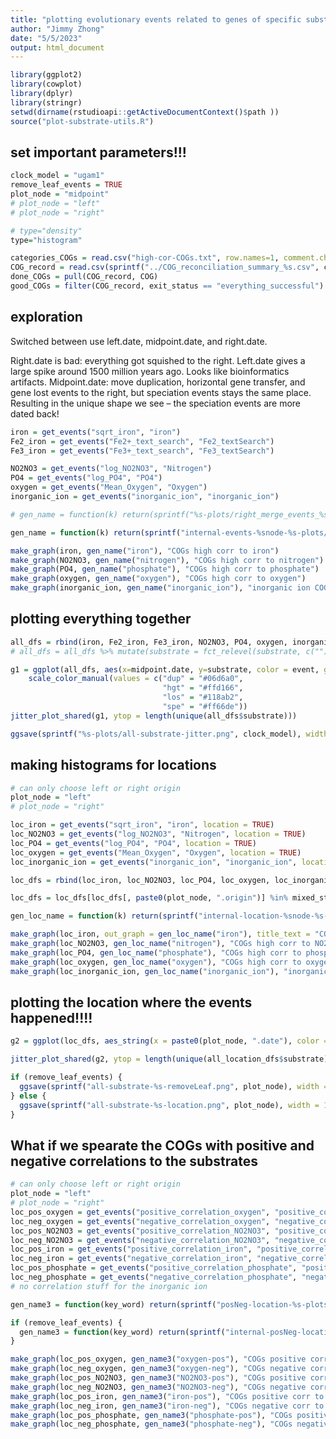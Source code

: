 ```yaml
---
title: "plotting evolutionary events related to genes of specific substrates"
author: "Jimmy Zhong"
date: "5/5/2023"
output: html_document
---
```


```r
library(ggplot2)
library(cowplot)
library(dplyr)
library(stringr)
setwd(dirname(rstudioapi::getActiveDocumentContext()$path ))
source("plot-substrate-utils.R")
```

## set important parameters!!!
```r
clock_model = "ugam1"
remove_leaf_events = TRUE
plot_node = "midpoint"
# plot_node = "left"
# plot_node = "right"

# type="density"
type="histogram"
```

```r
categories_COGs = read.csv("high-cor-COGs.txt", row.names=1, comment.char="#")
COG_record = read.csv(sprintf("../COG_reconciliation_summary_%s.csv", clock_model))
done_COGs = pull(COG_record, COG)
good_COGs = filter(COG_record, exit_status == "everything_successful") %>% pull(COG)
```

## exploration
Switched between use left.date, midpoint.date, and right.date.

Right.date is bad: everything got squished to the right.
Left.date gives a large spike around 1500 million years ago. Looks like bioinformatics artifacts.
Midpoint.date: move duplication, horizontal gene transfer, and gene lost events to the right, but speciation events stays the same place. Resulting in the unique shape we see -- the speciation events are more dated back!

```r
iron = get_events("sqrt_iron", "iron")
Fe2_iron = get_events("Fe2+_text_search", "Fe2_textSearch")
Fe3_iron = get_events("Fe3+_text_search", "Fe3_textSearch")

NO2NO3 = get_events("log_NO2NO3", "Nitrogen")
PO4 = get_events("log_PO4", "PO4")
oxygen = get_events("Mean_Oxygen", "Oxygen")
inorganic_ion = get_events("inorganic_ion", "inorganic_ion")

# gen_name = function(k) return(sprintf("%s-plots/right_merge_events_%s_%s_%s.png", clock_model, k, clock_model, type))

gen_name = function(k) return(sprintf("internal-events-%snode-%s-plots/internal_%s_%s_%s.png", plot_node, clock_model, plot_node, k, type))

make_graph(iron, gen_name("iron"), "COGs high corr to iron")
make_graph(NO2NO3, gen_name("nitrogen"), "COGs high corr to nitrogen")
make_graph(PO4, gen_name("phosphate"), "COGs high corr to phosphate")
make_graph(oxygen, gen_name("oxygen"), "COGs high corr to oxygen")
make_graph(inorganic_ion, gen_name("inorganic_ion"), "inorganic ion COGs")
```

## plotting everything together
```r
all_dfs = rbind(iron, Fe2_iron, Fe3_iron, NO2NO3, PO4, oxygen, inorganic_ion)
# all_dfs = all_dfs %>% mutate(substrate = fct_relevel(substrate, c("")))

g1 = ggplot(all_dfs, aes(x=midpoint.date, y=substrate, color = event, group = substrate)) +
    scale_color_manual(values = c("dup" = "#06d6a0",
                                  "hgt" = "#ffd166",
                                  "los" = "#118ab2",
                                  "spe" = "#ff66de"))
jitter_plot_shared(g1, ytop = length(unique(all_dfs$substrate)))

ggsave(sprintf("%s-plots/all-substrate-jitter.png", clock_model), width = 10, height = 5)
```

## making histograms for locations 
```r
# can only choose left or right origin
plot_node = "left"
# plot_node = "right"

loc_iron = get_events("sqrt_iron", "iron", location = TRUE)
loc_NO2NO3 = get_events("log_NO2NO3", "Nitrogen", location = TRUE)
loc_PO4 = get_events("log_PO4", "PO4", location = TRUE)
loc_oxygen = get_events("Mean_Oxygen", "Oxygen", location = TRUE)
loc_inorganic_ion = get_events("inorganic_ion", "inorganic_ion", location = TRUE)

loc_dfs = rbind(loc_iron, loc_NO2NO3, loc_PO4, loc_oxygen, loc_inorganic_ion, get_events("Fe2+_text_search", "Fe2_textSearch", location = TRUE), get_events("Fe3+_text_search", "Fe3_textSearch", location = TRUE))

loc_dfs = loc_dfs[loc_dfs[, paste0(plot_node, ".origin")] %in% mixed_states, ]
```

```r
gen_loc_name = function(k) return(sprintf("internal-location-%snode-%s-plots/internal_%s_%s_%s.png", plot_node, clock_model, plot_node, k, type))

make_graph(loc_iron, out_graph = gen_loc_name("iron"), title_text = "COGs high corr to iron", location = TRUE)
make_graph(loc_NO2NO3, gen_loc_name("nitrogen"), "COGs high corr to NO2NO3", location = TRUE)
make_graph(loc_PO4, gen_loc_name("phosphate"), "COGs high corr to phosphate", location = TRUE)
make_graph(loc_oxygen, gen_loc_name("oxygen"), "COGs high corr to oxygen", location = TRUE)
make_graph(loc_inorganic_ion, gen_loc_name("inorganic_ion"), "inorganic ion COGs", location = TRUE)
```

## plotting the location where the events happened!!!!
```r
g2 = ggplot(loc_dfs, aes_string(x = paste0(plot_node, ".date"), color = paste0(plot_node, ".origin"), y = "substrate", group = "substrate")) + scale_color_manual(values = mixed_color_scale)

jitter_plot_shared(g2, ytop = length(unique(all_location_dfs$substrate)))

if (remove_leaf_events) {
  ggsave(sprintf("all-substrate-%s-removeLeaf.png", plot_node), width = 10, height = 5)
} else {
  ggsave(sprintf("all-substrate-%s-location.png", plot_node), width = 10, height = 5)
}
```

## What if we spearate the COGs with positive and negative correlations to the substrates
```r
# can only choose left or right origin
plot_node = "left"
# plot_node = "right"
loc_pos_oxygen = get_events("positive_correlation_oxygen", "positive_correlation_oxygen", location = TRUE)
loc_neg_oxygen = get_events("negative_correlation_oxygen", "negative_correlation_oxygen", location = TRUE)
loc_pos_NO2NO3 = get_events("positive_correlation_NO2NO3", "positive_correlation_NO2NO3", location = TRUE)
loc_neg_NO2NO3 = get_events("negative_correlation_NO2NO3", "negative_correlation_NO2NO3", location = TRUE)
loc_pos_iron = get_events("positive_correlation_iron", "positive_correlation_iron", location = TRUE)
loc_neg_iron = get_events("negative_correlation_iron", "negative_correlation_iron", location = TRUE)
loc_pos_phosphate = get_events("positive_correlation_phosphate", "positive_correlation_phosphate", location = TRUE)
loc_neg_phosphate = get_events("negative_correlation_phosphate", "negative_correlation_phosphate", location = TRUE)
# no correlation stuff for the inorganic ion

gen_name3 = function(key_word) return(sprintf("posNeg-location-%s-plots/location-%s-%s.png", clock_model, key_word, type))

if (remove_leaf_events) {
  gen_name3 = function(key_word) return(sprintf("internal-posNeg-location-%s-plots/internal-location-%s-%s.png", clock_model, key_word, type))
}

make_graph(loc_pos_oxygen, gen_name3("oxygen-pos"), "COGs positive corr to oxygen", location = TRUE)
make_graph(loc_neg_oxygen, gen_name3("oxygen-neg"), "COGs negative corr to oxygen", location = TRUE)
make_graph(loc_pos_NO2NO3, gen_name3("NO2NO3-pos"), "COGs positive corr to NO2NO3", location = TRUE)
make_graph(loc_neg_NO2NO3, gen_name3("NO2NO3-neg"), "COGs negative corr to NO2NO3", location = TRUE)
make_graph(loc_pos_iron, gen_name3("iron-pos"), "COGs positive corr to iron", location = TRUE)
make_graph(loc_neg_iron, gen_name3("iron-neg"), "COGs negative corr to iron", location = TRUE)
make_graph(loc_pos_phosphate, gen_name3("phosphate-pos"), "COGs positive corr to phosphate", location = TRUE)
make_graph(loc_neg_phosphate, gen_name3("phosphate-neg"), "COGs negative corr to phosphate", location = TRUE)
```